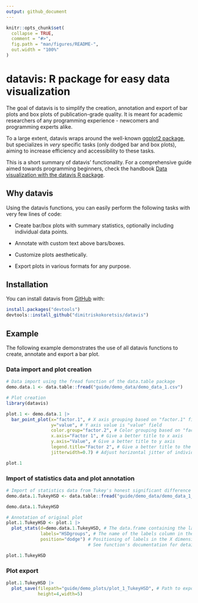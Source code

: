 ```yaml
---
output: github_document
---
```


<!-- README.md is generated from README.Rmd. Please edit that file -->

```r
knitr::opts_chunk$set(
  collapse = TRUE,
  comment = "#>",
  fig.path = "man/figures/README-",
  out.width = "100%"
)
```

# datavis: R package for easy data visualization

<!-- badges: start -->

<!-- badges: end -->

The goal of datavis is to simplify the creation, annotation and export of bar plots and box plots of publication-grade quality. It is meant for academic researchers of any programming experience - newcomers and programming experts alike.

To a large extent, datavis wraps around the well-known [ggplot2 package](https://ggplot2.tidyverse.org/), but specializes in *very* specific tasks (only dodged bar and box plots), aiming to increase efficiency and accessibility to these tasks.

This is a short summary of datavis' functionality. For a comprehensive guide aimed towards programming beginners, check the handbook [Data visualization with the datavis R package](https://github.com/dimitriskokoretsis/datavis/raw/master/guide/Data-visualization-with-the-datavis-R-package.pdf).

## Why datavis

Using the datavis functions, you can easily perform the following tasks with very few lines of code:

-   Create bar/box plots with summary statistics, optionally including individual data points.

-   Annotate with custom text above bars/boxes.

-   Customize plots aesthetically.

-   Export plots in various formats for any purpose.

## Installation

You can install datavis from [GitHub](https://github.com/) with:

```r
install.packages("devtools")
devtools::install_github("dimitriskokoretsis/datavis")
```

## Example

The following example demonstrates the use of all datavis functions to create, annotate and export a bar plot.

### Data import and plot creation

```r
# Data import using the fread function of the data.table package
demo.data.1 <- data.table::fread("guide/demo_data/demo_data_1.csv")

# Plot creation
library(datavis)

plot.1 <- demo.data.1 |>
  bar_point_plot(x="factor.1", # X axis grouping based on "factor.1" field
                 y="value", # Y axis value is "value" field
                 color.group="factor.2", # Color grouping based on "factor.2" field
                 x.axis="Factor 1", # Give a better title to x axis
                 y.axis="Value", # Give a better title to y axis
                 legend.title="Factor 2", # Give a better title to the legend
                 jitterwidth=0.7) # Adjust horizontal jitter of individual data points

plot.1
```

### Import of statistics data and plot annotation

```r
# Import of statistics data from Tukey's honest significant difference (HSD) test
demo.data.1.TukeyHSD <- data.table::fread("guide/demo_data/demo_data_1_TukeyHSD.csv")

demo.data.1.TukeyHSD
```

```r
# Annotation of original plot
plot.1.TukeyHSD <- plot.1 |>
  plot_stats(d=demo.data.1.TukeyHSD, # The data.frame containing the labels to be plotted.
             labels="HSDgroups", # The name of the labels column in the supplied data.frame.
             position="dodge") # Positioning of labels in the X dimension.
                               # See function's documentation for details.

plot.1.TukeyHSD
```

### Plot export

```r
plot.1.TukeyHSD |>
  plot_save(filepath="guide/demo_plots/plot_1_TukeyHSD", # Path to export files
            height=4,width=5)
```
